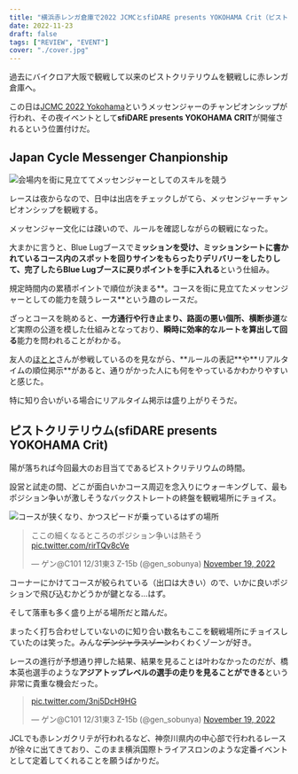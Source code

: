 ```yaml
---
title: "横浜赤レンガ倉庫で2022 JCMCとsfiDARE presents YOKOHAMA Crit（ピストクリテリウム）を観戦"
date: 2022-11-23
draft: false
tags: ["REVIEW", "EVENT"]
cover: "./cover.jpg"
---
```


過去にバイクロア大阪で観戦して以来のピストクリテリウムを観戦しに赤レンガ倉庫へ。

この日は[JCMC 2022 Yokohama](https://jcmc2022.jpbma.org/)というメッセンジャーのチャンピオンシップが行われ、その夜イベントとして**sfiDARE presents YOKOHAMA CRIT**が開催されるという位置付けだ。

## Japan Cycle Messenger Chanpionship

![会場内を街に見立ててメッセンジャーとしてのスキルを競う](./delivery-couse.jpg)

レースは夜からなので、日中は出店をチェックしがてら、メッセンジャーチャンピオンシップを観戦する。

メッセンジャー文化には疎いので、ルールを確認しながらの観戦になった。

大まかに言うと、Blue Lugブースで**ミッションを受け、ミッションシートに書かれているコース内のスポットを回りサインをもらったりデリバリーをしたりして、完了したらBlue Lugブースに戻りポイントを手に入れる**という仕組み。

規定時間内の累積ポイントで順位が決まる**。コースを街に見立てたメッセンジャーとしての能力を競うレース**という趣のレースだ。

ざっとコースを眺めると、**一方通行や行き止まり、路面の悪い個所、横断歩道**など実際の公道を模した仕組みとなっており、**瞬時に効率的なルートを算出して回る**能力を問われることがわかる。

友人の[ほとと](https://twitter.com/hototo_)さんが参戦しているのを見ながら、**ルールの表記**や**リアルタイムの順位掲示**があると、通りがかった人にも何をやっているかわかりやすいと感じた。

特に知り合いがいる場合にリアルタイム掲示は盛り上がりそうだ。

## ピストクリテリウム(sfiDARE presents YOKOHAMA Crit)

陽が落ちれば今回最大のお目当てであるピストクリテリウムの時間。

設営と試走の間、どこが面白いかコース周辺を念入りにウォーキングして、最もポジション争いが激しそうなバックストレートの終盤を観戦場所にチョイス。

![コースが狭くなり、かつスピードが乗っているはずの場所](./crit-couse.jpg)

<blockquote class="twitter-tweet"><p lang="ja" dir="ltr">ここの細くなるところのポジション争いは熱そう <a href="https://t.co/rirTQv8cVe">pic.twitter.com/rirTQv8cVe</a></p>&mdash; ゲン@C101 12/31東3 Z-15b (@gen_sobunya) <a href="https://twitter.com/gen_sobunya/status/1593890103491194880?ref_src=twsrc%5Etfw">November 19, 2022</a></blockquote>

コーナーにかけてコースが絞られている（出口は大きい）ので、いかに良いポジションで飛び込むかどうかが鍵となる…はず。

そして落車も多く盛り上がる場所だと踏んだ。

まったく打ち合わせしていないのに知り合い数名もここを観戦場所にチョイスしていたのは笑った。みんな~~デンジャラスゾーン~~わくわくゾーンが好き。

レースの進行が予想通り押した結果、結果を見ることは叶わなかったのだが、橋本英也選手のような**アジアトップレベルの選手の走りを見ることができる**という非常に貴重な機会だった。

<blockquote class="twitter-tweet"><p lang="zxx" dir="ltr"><a href="https://t.co/3nj5DcH9HG">pic.twitter.com/3nj5DcH9HG</a></p>&mdash; ゲン@C101 12/31東3 Z-15b (@gen_sobunya) <a href="https://twitter.com/gen_sobunya/status/1593905528153202689?ref_src=twsrc%5Etfw">November 19, 2022</a></blockquote>

JCLでも赤レンガクリテが行われるなど、神奈川県内の中心部で行われるレースが徐々に出てきており、このまま横浜国際トライアスロンのような定番イベントとして定着してくれることを願うばかりだ。

